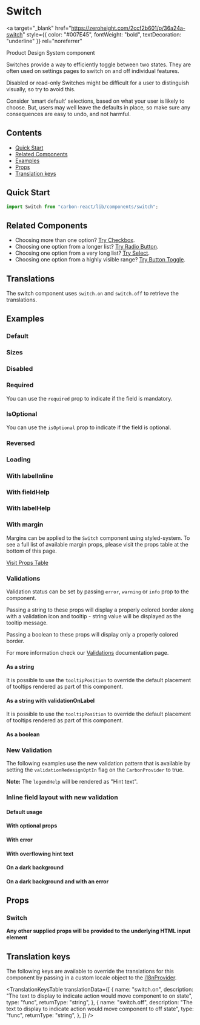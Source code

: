 

<Meta of={SwitchStories} />

# Switch

<a
  target="_blank"
  href="https://zeroheight.com/2ccf2b601/p/36a24a-switch"
  style={{ color: "#007E45", fontWeight: "bold", textDecoration: "underline" }}
  rel="noreferrer"
>
  Product Design System component
</a>

Switches provide a way to efficiently toggle between two states. They are often used on settings pages to switch on and off individual features.

Disabled or read-only Switches might be difficult for a user to distinguish visually, so try to avoid this.

Consider ‘smart default’ selections, based on what your user is likely to choose. But, users may well leave the defaults in place, so make sure any consequences are easy to undo, and not harmful.

## Contents

- [Quick Start](#quick-start)
- [Related Components](#related-components)
- [Examples](#examples)
- [Props](#props)
- [Translation keys](#translation-keys)

## Quick Start

```javascript
import Switch from "carbon-react/lib/components/switch";
```

## Related Components

- Choosing more than one option? [Try Checkbox](../?path=/docs/checkbox--docs).
- Choosing one option from a longer list? [Try Radio Button](../?path=/docs/radio-button--docs).
- Choosing one option from a very long list? [Try Select](../?path=/docs/select--docs).
- Choosing one option from a highly visible range? [Try Button Toggle](../?path=/docs/button-toggle--docs).

## Translations

The switch component uses `switch.on` and `switch.off` to retrieve the translations.

## Examples

### Default

<Canvas of={SwitchStories.Default} name="default" />

### Sizes

<Canvas of={SwitchStories.Sizes} name="sizes" />

### Disabled

<Canvas of={SwitchStories.Disabled} name="disabled" />

### Required

You can use the `required` prop to indicate if the field is mandatory.

<Canvas of={SwitchStories.Required} name="Required" />

### IsOptional

You can use the `isOptional` prop to indicate if the field is optional.

<Canvas of={SwitchStories.IsOptional} name="IsOptional" />

### Reversed

<Canvas of={SwitchStories.Reversed} name="reversed" />

### Loading

<Canvas of={SwitchStories.Loading} name="loading" />

### With labelInline

<Canvas of={SwitchStories.WithLabelInline} name="With labelInline" />

### With fieldHelp

<Canvas of={SwitchStories.WithFieldHelp} name="with fieldHelp" />

### With labelHelp

<Canvas of={SwitchStories.WithLabelHelp} name="with labelHelp" />

### With margin

Margins can be applied to the `Switch` component using styled-system. To see a full list of available margin props,
please visit the props table at the bottom of this page.

[Visit Props Table](#props)

<Canvas of={SwitchStories.WithMargin} name="with margin" />

### Validations

Validation status can be set by passing `error`, `warning` or `info` prop to the component.

Passing a string to these props will display a properly colored border along with a validation icon and tooltip - string value will be displayed as the tooltip message.

Passing a boolean to these props will display only a properly colored border.

For more information check our [Validations](../?path=/docs/documentation-validations--docs) documentation page.

#### As a string

<Canvas
  of={SwitchStories.ValidationString}
  name="single switch - string validation"
/>

It is possible to use the `tooltipPosition` to override the default placement of tooltips rendered as part of this component.

<Canvas
  of={SwitchStories.ValidationStringTooltip}
  name="single switch - string validation - tooltipPosition overridden"
/>

#### As a string with validationOnLabel

<Canvas
  of={SwitchStories.ValidationStringLabel}
  name="single switch - string validation - validationOnLabel"
/>

It is possible to use the `tooltipPosition` to override the default placement of tooltips rendered as part of this component.

<Canvas
  of={SwitchStories.ValidationStringLabelTooltip}
  name="single switch - string validation - validationOnLabel - tooltipPosition overridden"
/>

#### As a boolean

<Canvas
  of={SwitchStories.ValidationBoolean}
  name="single switch - boolean validation"
/>

### New Validation

The following examples use the new validation pattern that is available by setting the `validationRedesignOptIn` flag on the `CarbonProvider` to true.

**Note:** The `legendHelp` will be rendered as "Hint text".

<Canvas
  of={SwitchStories.NewValidationString}
  name="single switch - new string validation"
/>

### Inline field layout with new validation
#### Default usage

<Canvas
  of={SwitchStories.NewValidationInlineDefault}
  name="single switch - inline validation"
/>

#### With optional props

<Canvas
  of={SwitchStories.NewValidationInlineDefaultWithOptions}
  name="single switch - inline validation with options"
/>

#### With error

<Canvas
  of={SwitchStories.NewValidationInlineError}
  name="single switch - inline validation with error"
/>

#### With overflowing hint text

<Canvas
  of={SwitchStories.NewValidationInlineWithOverflowHintText}
  name="single switch - inline validation with overflowing hint text"
/>

#### On a dark background

<Canvas
  of={SwitchStories.NewValidationInlineWithDarkMode}
  name="single switch - inline validation with dark background support"
/>

#### On a dark background and with an error

<Canvas
  of={SwitchStories.NewValidationInlineWithDarkModeAndError}
  name="single switch - inline validation with dark background support and error"
/>

## Props

### Switch

<ArgTypes of={SwitchStories} />

**Any other supplied props will be provided to the underlying HTML input element**

## Translation keys

The following keys are available to override the translations for this component by passing in a custom locale object to the
[i18nProvider](../?path=/docs/documentation-i18n--docs).

<TranslationKeysTable
  translationData={[
    {
      name: "switch.on",
      description:
        "The text to display to indicate action would move component to on state",
      type: "func",
      returnType: "string",
    },
    {
      name: "switch.off",
      description:
        "The text to display to indicate action would move component to off state",
      type: "func",
      returnType: "string",
    },
  ]}
/>
